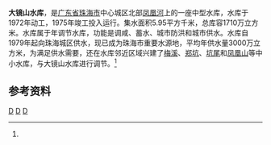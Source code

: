 {{Infobox Reservoir 
|name = 大镜山水库
|nickname =
|image = 
|image_caption = 
|map = 
|map_caption = 
|pushpin_map = China Guangdong
|pushpin_map_caption = 大镜山水库在广东的位置
|code = BHD08000353
|class = 中型水库
|location_of_reservoir = [[广东省|广东省]][[珠海市|珠海市]][[香洲区|香洲区]]
|location_of_dam = 
|inflow =
|outflow = [[凤凰河_(珠江口)|凤凰河]]
|catchment_area = 5.95
|reservoir_area = 
|mean_depth = 
|maximum_depth = 
|flood_level = 
|normal_water_level =
|dead_water_level = 
|water_quality = 
|island = 
|maximum_storage_capacity = 
|normal_storage_capacity =
|dead_storage_capacity = 
|type_of_dam =
|elevation_of_dam = 
|height_of_dam = 
|length_of_dam =
|width_of_dam =
|installed_capacity = 
|irrigated_area =
|start = 1972年
|complete = 1975年
|cost = 
|emigrate =
|latd = 22
|latm = 17
|lats = 52
|latNS =N 
|longd = 113
|longm = 33
|longs = 04
|longEW = E
|website = 
|footnotes = <ref name="中国河湖大典">{{cite book zh |author=《[[中国河湖大典|中国河湖大典]]》编纂委员会 |title=《中国河湖大典·珠江卷》 |format=M |edition=1 |location=北京 |publisher=中国水利水电出版社 |date=2013年1月 |pages=290页 |id= ISBN 978-7-5170-0561-2}}</ref>
}}
'''大镜山水库'''，是[[广东省|广东省]][[珠海市|珠海市]]中心城区北部[[凤凰河_(珠江口)|凤凰河]]上的一座中型水库，水库于1972年动工，1975年竣工投入运行。集水面积5.95平方千米，总库容1710万立方米。水库属于年调节水库，功能是调咸、蓄水、城市防洪和城市供水。水库自1979年起向珠海城区供水，现已成为珠海市重要水源地，平均年供水量3000万立方米，为满足供水需要，还在水库邻近区域兴建了[[梅溪水库_(珠海市)|梅溪]]、[[郑坑水库|郑坑]]、[[坑尾水库_(珠海市)|坑尾]]和[[凤凰山水库_(珠海市)|凤凰山]]等中小水库，与大镜山水库进行调节。<ref name="中国河湖大典"/>

==参考资料==
{{reflist}}
[[Category:珠江三角洲|D]]
[[Category:广东水库|D]]
[[Category:珠海|D]]